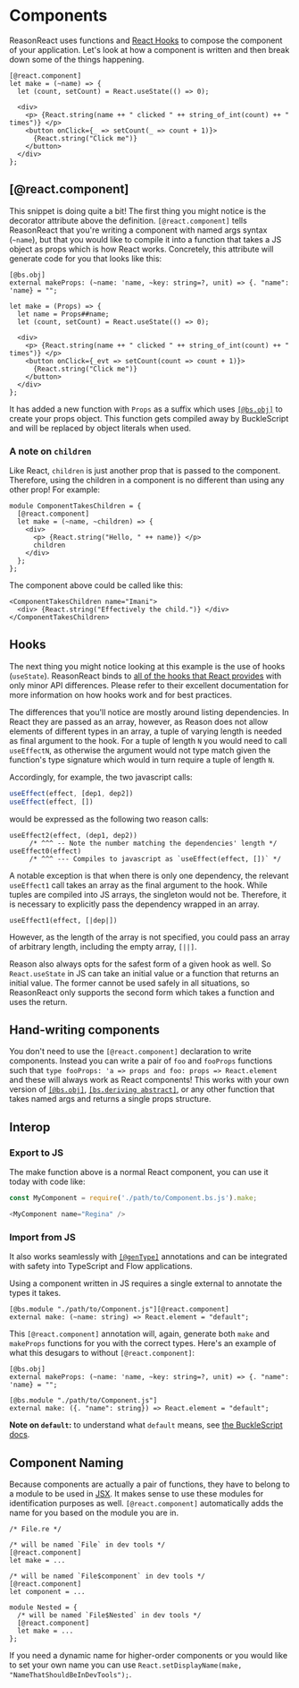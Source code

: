 
# Components

ReasonReact uses functions and [React Hooks](https://reactjs.org/docs/hooks-intro.html) to compose the component of your application. Let's look at how a component is written and then break down some of the things happening.

```reason
[@react.component]
let make = (~name) => {
  let (count, setCount) = React.useState(() => 0);

  <div>
    <p> {React.string(name ++ " clicked " ++ string_of_int(count) ++ " times")} </p>
    <button onClick={_ => setCount(_ => count + 1)}>
      {React.string("Click me")}
    </button>
  </div>
};
```

## [@react.component]

This snippet is doing quite a bit! The first thing you might notice is the decorator attribute above the definition. `[@react.component]` tells ReasonReact that you're writing a component with named args syntax (`~name`), but that you would like to compile it into a function that takes a JS object as props which is how React works. Concretely, this attribute will generate code for you that looks like this:

```reason
[@bs.obj]
external makeProps: (~name: 'name, ~key: string=?, unit) => {. "name": 'name} = "";

let make = (Props) => {
  let name = Props##name;
  let (count, setCount) = React.useState(() => 0);

  <div>
    <p> {React.string(name ++ " clicked " ++ string_of_int(count) ++ " times")} </p>
    <button onClick={_evt => setCount(count => count + 1)}>
      {React.string("Click me")}
    </button>
  </div>
};
```

It has added a new function with `Props` as a suffix which uses [`[@bs.obj]`](https://bucklescript.github.io/docs/en/object-2#function) to create your props object. This function gets compiled away by BuckleScript and will be replaced by object literals when used.

### A note on `children`

Like React, `children` is just another prop that is passed to the component. Therefore, using the children in a component is no different than using any other prop! For example:

```reason
module ComponentTakesChildren = {
  [@react.component]
  let make = (~name, ~children) => {
    <div>
      <p> {React.string("Hello, " ++ name)} </p>
      children
    </div>
  };
};
```

The component above could be called like this:

```reason
<ComponentTakesChildren name="Imani">
  <div> {React.string("Effectively the child.")} </div>
</ComponentTakesChildren>
```

## Hooks

The next thing you might notice looking at this example is the use of hooks (`useState`). ReasonReact binds to [all of the hooks that React provides](https://reactjs.org/docs/hooks-intro.html) with only minor API differences. Please refer to their excellent documentation for more information on how hooks work and for best practices.

The differences that you'll notice are mostly around listing dependencies. In React they are passed as an array, however, as Reason does not allow elements of different types in an array, a tuple of varying length is needed as final argument to the hook. For a tuple of length `N` you would need to call `useEffectN`, as otherwise the argument would not type match given the function's type signature which would in turn require a tuple of length `N`.

Accordingly, for example, the two javascript calls:

```js
useEffect(effect, [dep1, dep2]) 
useEffect(effect, []) 
```

would be expressed as the following two reason calls:

```reason
useEffect2(effect, (dep1, dep2))
     /* ^^^ -- Note the number matching the dependencies' length */
useEffect0(effect)
     /* ^^^ --- Compiles to javascript as `useEffect(effect, [])` */
```

A notable exception is that when there is only one dependency, the relevant `useEffect1` call takes an array as the final argument to the hook. While tuples are compiled into JS arrays, the singleton would not be. Therefore, it is necessary to explicitly pass the dependency wrapped in an array.

```reason
useEffect1(effect, [|dep|])
```

However, as the length of the array is not specified, you could pass an array of arbitrary length, including the empty array, `[||]`.

Reason also always opts for the safest form of a given hook as well. So `React.useState` in JS can take an initial value or a function that returns an initial value. The former cannot be used safely in all situations, so ReasonReact only supports the second form which takes a function and uses the return.

## Hand-writing components

You don't need to use the `[@react.component]` declaration to write components. Instead you can write a pair of `foo` and `fooProps` functions such that `type fooProps: 'a => props and foo: props => React.element` and these will always work as React components! This works with your own version of [`[@bs.obj]`](https://bucklescript.github.io/docs/en/object-2#function), [`[bs.deriving abstract]`](https://bucklescript.github.io/docs/en/object#record-mode), or any other function that takes named args and returns a single props structure.

## Interop

### Export to JS

The make function above is a normal React component, you can use it today with code like:

```js
const MyComponent = require('./path/to/Component.bs.js').make;

<MyComponent name="Regina" />
```

### Import from JS

It also works seamlessly with [`[@genType]`](https://github.com/cristianoc/genType) annotations and can be integrated with safety into TypeScript and Flow applications.

Using a component written in JS requires a single external to annotate the types it takes.

```reason
[@bs.module "./path/to/Component.js"][@react.component]
external make: (~name: string) => React.element = "default";
```

This `[@react.component]` annotation will, again, generate both `make` and `makeProps` functions for you with the correct types. Here's an example of what this desugars to without `[@react.component]`:

```reason
[@bs.obj]
external makeProps: (~name: 'name, ~key: string=?, unit) => {. "name": 'name} = "";

[@bs.module "./path/to/Component.js"]
external make: ({. "name": string}) => React.element = "default";
```

**Note on `default`:** to understand what `default` means, see [the BuckleScript docs](https://bucklescript.github.io/docs/en/import-export#import-an-es6-default-value).

## Component Naming

Because components are actually a pair of functions, they have to belong to a module to be used in [JSX](jsx.md). It makes sense to use these modules for identification purposes as well. `[@react.component]` automatically adds the name for you based on the module you are in.

```reason
/* File.re */

/* will be named `File` in dev tools */
[@react.component]
let make = ...

/* will be named `File$component` in dev tools */
[@react.component]
let component = ...

module Nested = {
  /* will be named `File$Nested` in dev tools */
  [@react.component]
  let make = ...
};
```

If you need a dynamic name for higher-order components or you would like to set your own name you can use `React.setDisplayName(make, "NameThatShouldBeInDevTools");`.
